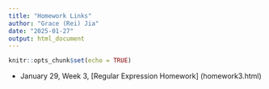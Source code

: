 ```yaml
---
title: "Homework Links"
author: "Grace (Rei) Jia"
date: "2025-01-27"
output: html_document
---
```


```r
knitr::opts_chunk$set(echo = TRUE)
```

- January 29, Week 3, [Regular Expression Homework] (homework3.html)

